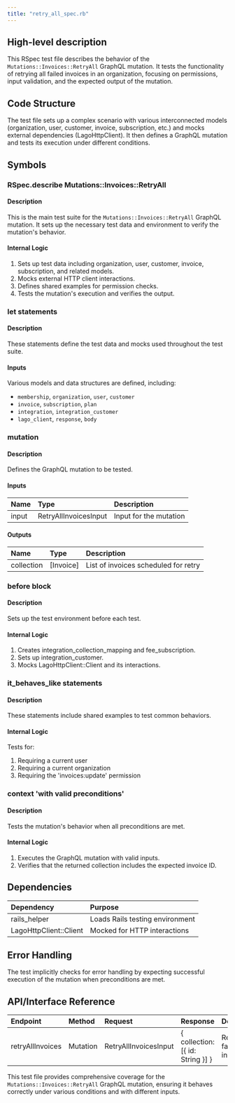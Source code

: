 ```yaml
---
title: "retry_all_spec.rb"
---
```


## High-level description
This RSpec test file describes the behavior of the `Mutations::Invoices::RetryAll` GraphQL mutation. It tests the functionality of retrying all failed invoices in an organization, focusing on permissions, input validation, and the expected output of the mutation.

## Code Structure
The test file sets up a complex scenario with various interconnected models (organization, user, customer, invoice, subscription, etc.) and mocks external dependencies (LagoHttpClient). It then defines a GraphQL mutation and tests its execution under different conditions.

## Symbols

### RSpec.describe Mutations::Invoices::RetryAll
#### Description
This is the main test suite for the `Mutations::Invoices::RetryAll` GraphQL mutation. It sets up the necessary test data and environment to verify the mutation's behavior.

#### Internal Logic
1. Sets up test data including organization, user, customer, invoice, subscription, and related models.
2. Mocks external HTTP client interactions.
3. Defines shared examples for permission checks.
4. Tests the mutation's execution and verifies the output.

### let statements
#### Description
These statements define the test data and mocks used throughout the test suite.

#### Inputs
Various models and data structures are defined, including:
- `membership`, `organization`, `user`, `customer`
- `invoice`, `subscription`, `plan`
- `integration`, `integration_customer`
- `lago_client`, `response`, `body`

### mutation
#### Description
Defines the GraphQL mutation to be tested.

#### Inputs
| Name | Type | Description |
|:-----|:-----|:------------|
| input | RetryAllInvoicesInput | Input for the mutation |

#### Outputs
| Name | Type | Description |
|:-----|:-----|:------------|
| collection | [Invoice] | List of invoices scheduled for retry |

### before block
#### Description
Sets up the test environment before each test.

#### Internal Logic
1. Creates integration_collection_mapping and fee_subscription.
2. Sets up integration_customer.
3. Mocks LagoHttpClient::Client and its interactions.

### it_behaves_like statements
#### Description
These statements include shared examples to test common behaviors.

#### Internal Logic
Tests for:
1. Requiring a current user
2. Requiring a current organization
3. Requiring the 'invoices:update' permission

### context 'with valid preconditions'
#### Description
Tests the mutation's behavior when all preconditions are met.

#### Internal Logic
1. Executes the GraphQL mutation with valid inputs.
2. Verifies that the returned collection includes the expected invoice ID.

## Dependencies
| Dependency | Purpose |
|:-----------|:--------|
| rails_helper | Loads Rails testing environment |
| LagoHttpClient::Client | Mocked for HTTP interactions |

## Error Handling
The test implicitly checks for error handling by expecting successful execution of the mutation when preconditions are met.

## API/Interface Reference
| Endpoint | Method | Request | Response | Description |
|:---------|:-------|:--------|:---------|:------------|
| retryAllInvoices | Mutation | RetryAllInvoicesInput | { collection: [{ id: String }] } | Retries all failed invoices |

This test file provides comprehensive coverage for the `Mutations::Invoices::RetryAll` GraphQL mutation, ensuring it behaves correctly under various conditions and with different inputs.